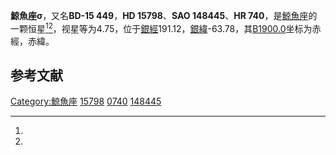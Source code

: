 {{Starbox begin
| name = 鯨魚座σ
}}
{{Starbox observe
| epoch = [[J2000.0|J2000.0]]
| constell = [[鯨魚座|鯨魚座]]<ref name=SIMBAD>{{cite web
 | url=http://simbad.u-strasbg.fr/simbad/sim-id?Ident=HR+740
 | title=Pulsating variable Star
 | publisher=Centre de Données astronomiques de Strasbourg
 | work=SIMBAD
 | accessdate=2012-07-13
 | archive-date=2019-09-18
 | archive-url=https://web.archive.org/web/20190918081723/http://simbad.u-strasbg.fr/simbad/sim-id?Ident=HR+740
 }}</ref><ref name=DATA>{{cite web
 | url=http://vizier.u-strasbg.fr/viz-bin/VizieR-5?-out.add=.&-source=5050&-corr=PK=HR&-out.max=9999&HR=740
 | title=VizieR Detailed Page
 | accessdate=2012-07-13
 | archive-date=2016-03-05
 | archive-url=https://web.archive.org/web/20160305203519/http://vizier.u-strasbg.fr/viz-bin/VizieR-5?-out.add=.&-source=5050&-corr=PK=HR&-out.max=9999&HR=740
 | dead-url=no
 }}</ref>
| 星官 = 
| ra = {{RA|2|32|5.2}}<ref name=SIMBAD /><ref name=DATA />
| dec = {{DEC|-15|14|41}}<ref name=SIMBAD /><ref name=DATA />
| appmag_v = 4.75<ref name=SIMBAD /><ref name=DATA />
}}
{{Starbox character
| class = F4IV<ref name=SIMBAD /><ref name=DATA />
| b-v = 0.45<ref name=SIMBAD /><ref name=DATA />
| u-b = -0.02<ref name=SIMBAD /><ref name=DATA />
| r-i = 0.27<ref name=SIMBAD /><ref name=DATA />
| variable = 
}}
{{Starbox astrometry
| radial_v = -0.02
| prop_mo_ra = -29
| parallax = 0.035
| p_error = 
}}
{{Starbox catalog
| names =BD-15 449，[[SAO星表|SAO]] 148445，[[HD星表|HD]] 15798，[[HR星表|HR]] 740}}
{{Starbox reference |Simbad=HR+740}}
{{Starbox end}}

'''鯨魚座σ'''，又名'''BD-15 449'''，'''HD 15798'''、'''SAO 148445'''、'''HR 740'''，是[[鯨魚座|鯨魚座]]的一颗恒星<ref name=SIMBAD /><ref name=DATA />，视星等为4.75，位于[[銀道座標系|銀經]]191.12，[[銀道座標系|銀緯]]-63.78，其[[B1900.0|B1900.0]]坐标为赤經{{RA|2|27|20.8}}，赤緯{{DEC|-15|-63.78|1}}。

== 参考文献 ==
{{reflist}}

{{star-stub}}

{{鯨魚座恒星}}
{{星官|天苑|16|18}}
[[Category:鯨魚座|Category:鯨魚座]]
[[Category:HD和HDE天體|15798]]
[[Category:HR天體|0740]]
[[Category:SAO天體|148445]]